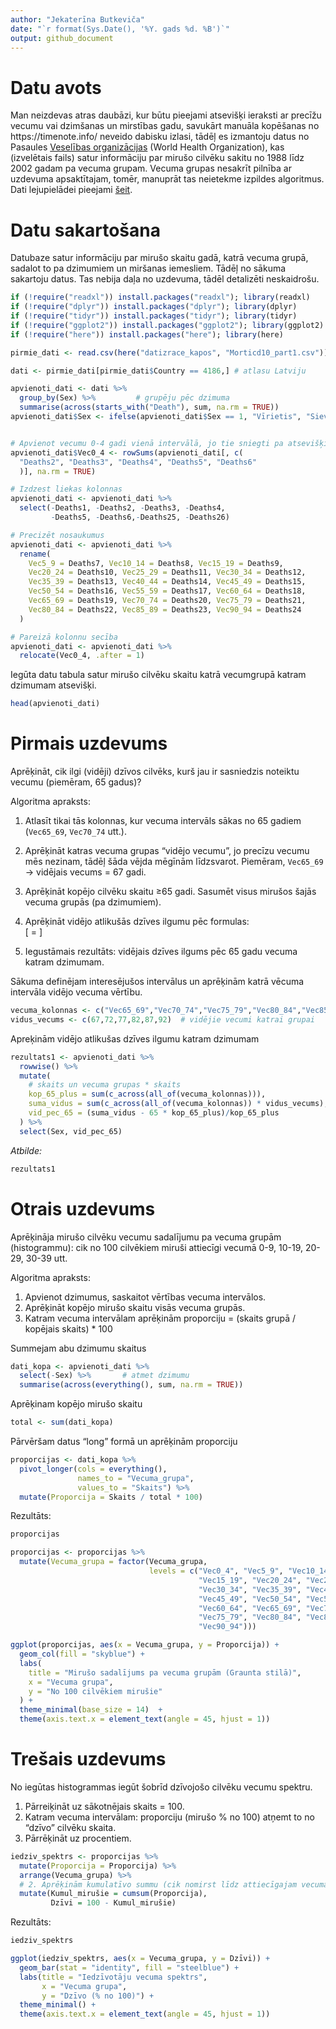 ```yaml
---
author: "Jekaterīna Butkeviča"
date: "`r format(Sys.Date(), '%Y. gads %d. %B')`"
output: github_document
---
```


# Datu avots 
Man neizdevas atras daubāzi, kur būtu pieejami atsevišķi ieraksti ar precīžu vecumu vai dzimšanas un mirstības gadu, savukārt manuāla kopēšanas no https://timenote.info/ neveido dabisku izlasi, tādēļ es izmantoju datus no Pasaules [Veselības organizācijas](https://www.who.int/) (World Health Organization), kas (izvelētais fails) satur informāciju par mirušo cilvēku sakitu no 1988 līdz 2002 gadam pa vecuma grupam. Vecuma grupas nesakrīt pilnība ar uzdevuma apsaktītajam, tomēr, manuprāt tas neietekme izpildes algoritmus. Dati lejupielādei pieejami [šeit](https://www.who.int/data/data-collection-tools/who-mortality-database).

# Datu sakartošana
Datubaze satur informāciju par mirušo skaitu gadā, katrā vecuma grupā, sadalot to pa dzimumiem un miršanas iemesliem. Tādēļ no sākuma sakartoju datus. Tas nebija daļa no uzdevuma, tādēl detalizēti neskaidrošu.

```r
if (!require("readxl")) install.packages("readxl"); library(readxl)
if (!require("dplyr")) install.packages("dplyr"); library(dplyr)
if (!require("tidyr")) install.packages("tidyr"); library(tidyr)
if (!require("ggplot2")) install.packages("ggplot2"); library(ggplot2)
if (!require("here")) install.packages("here"); library(here)
```


```r
pirmie_dati <- read.csv(here("datizrace_kapos", "Morticd10_part1.csv"))

dati <- pirmie_dati[pirmie_dati$Country == 4186,] # atlasu Latviju

apvienoti_dati <- dati %>%
  group_by(Sex) %>%         # grupēju pēc dzimuma
  summarise(across(starts_with("Death"), sum, na.rm = TRUE))
apvienoti_dati$Sex <- ifelse(apvienoti_dati$Sex == 1, "Vīrietis", "Sieviete")


# Apvienot vecumu 0-4 gadi vienā intervālā, jo tie sniegti pa atsevišķiem gadiem
apvienoti_dati$Vec0_4 <- rowSums(apvienoti_dati[, c(
  "Deaths2", "Deaths3", "Deaths4", "Deaths5", "Deaths6"
  )], na.rm = TRUE)

# Izdzest liekas kolonnas
apvienoti_dati <- apvienoti_dati %>%
  select(-Deaths1, -Deaths2, -Deaths3, -Deaths4,
         -Deaths5, -Deaths6,-Deaths25, -Deaths26)

# Precizēt nosaukumus
apvienoti_dati <- apvienoti_dati %>%
  rename(
    Vec5_9 = Deaths7, Vec10_14 = Deaths8, Vec15_19 = Deaths9,
    Vec20_24 = Deaths10, Vec25_29 = Deaths11, Vec30_34 = Deaths12,
    Vec35_39 = Deaths13, Vec40_44 = Deaths14, Vec45_49 = Deaths15,
    Vec50_54 = Deaths16, Vec55_59 = Deaths17, Vec60_64 = Deaths18,
    Vec65_69 = Deaths19, Vec70_74 = Deaths20, Vec75_79 = Deaths21,
    Vec80_84 = Deaths22, Vec85_89 = Deaths23, Vec90_94 = Deaths24
  )

# Pareizā kolonnu secība 
apvienoti_dati <- apvienoti_dati %>%
  relocate(Vec0_4, .after = 1)

```

Iegūta datu tabula satur mirušo cilvēku skaitu katrā vecumgrupā katram dzimumam atsevišķi.

```r
head(apvienoti_dati)
```




# Pirmais uzdevums
Aprēķināt, cik ilgi (vidēji) dzīvos cilvēks,
kurš jau ir sasniedzis noteiktu vecumu (piemēram, 65 gadus)? 


Algoritma apraksts:

1. Atlasīt tikai tās kolonnas, kur vecuma intervāls sākas no 65 gadiem (`Vec65_69`, `Vec70_74` utt.).

2. Aprēķināt katras vecuma grupas "vidējo vecumu", jo precīzu vecumu mēs nezinam, tādēļ šāda vējda mēgīnām līdzsvarot. Piemēram, `Vec65_69` → vidējais vecums = 67 gadi.

3. Aprēķināt kopējo cilvēku skaitu ≥65 gadi. Sasumēt visus mirušos šajās vecuma grupās (pa dzimumiem).

4. Aprēķināt vidējo atlikušās dzīves ilgumu pēc formulas:  
   \[
   \text{Videjais atlikusais dzives ilgums} = \frac{\sum (\text{miruso skaits} \times \text{videjais vecums grupa}) - 65 \times \text{kopejais skaits}}{\text{kopejais skaits}}
   \]

5. Iegustāmais rezultāts: vidējais dzīves ilgums pēc 65 gadu vecuma katram dzimumam.




Sākuma definējam interesējušos intervālus un aprēķinām katrā vēcuma intervāla vidējo vecuma vērtību.
```r
vecuma_kolonnas <- c("Vec65_69","Vec70_74","Vec75_79","Vec80_84","Vec85_89","Vec90_94")
vidus_vecums <- c(67,72,77,82,87,92)  # vidējie vecumi katrai grupai
```

Apreķinām vidējo atlikušas dzīves ilgumu katram dzimumam
```r
rezultats1 <- apvienoti_dati %>%
  rowwise() %>%
  mutate(
    # skaits un vecuma grupas * skaits
    kop_65_plus = sum(c_across(all_of(vecuma_kolonnas))),
    suma_vidus = sum(c_across(all_of(vecuma_kolonnas)) * vidus_vecums),
    vid_pec_65 = (suma_vidus - 65 * kop_65_plus)/kop_65_plus
  ) %>%
  select(Sex, vid_pec_65)
```

*Atbilde:* 
```r
rezultats1
```

# Otrais uzdevums
Aprēķināja mirušo cilvēku vecumu sadalījumu pa vecuma grupām (histogrammu): cik no 100 cilvēkiem miruši attiecīgi vecumā 0-9, 10-19, 20-29, 30-39 utt.

Algoritma apraksts:

1. Apvienot dzimumus, saskaitot vērtības vecuma intervālos.
2. Aprēķināt kopējo mirušo skaitu visās vecuma grupās.
3. Katram vecuma intervālam aprēķinām proporciju = (skaits grupā / kopējais skaits) * 100


Summejam abu dzimumu skaitus
```r
dati_kopa <- apvienoti_dati %>%
  select(-Sex) %>%       # atmet dzimumu
  summarise(across(everything(), sum, na.rm = TRUE))
```

Aprēķinam kopējo mirušo skaitu
```r
total <- sum(dati_kopa)
```

Pārvēršam datus "long" formā un aprēķinām proporciju
```r
proporcijas <- dati_kopa %>%
  pivot_longer(cols = everything(),
               names_to = "Vecuma_grupa",
               values_to = "Skaits") %>%
  mutate(Proporcija = Skaits / total * 100)
```


Rezultāts: 
```r
proporcijas
```

```r
proporcijas <- proporcijas %>%
  mutate(Vecuma_grupa = factor(Vecuma_grupa,
                               levels = c("Vec0_4", "Vec5_9", "Vec10_14",
                                          "Vec15_19", "Vec20_24", "Vec25_29",
                                          "Vec30_34", "Vec35_39", "Vec40_44",
                                          "Vec45_49", "Vec50_54", "Vec55_59",
                                          "Vec60_64", "Vec65_69", "Vec70_74",
                                          "Vec75_79", "Vec80_84", "Vec85_89",
                                          "Vec90_94")))

ggplot(proporcijas, aes(x = Vecuma_grupa, y = Proporcija)) +
  geom_col(fill = "skyblue") +
  labs(
    title = "Mirušo sadalījums pa vecuma grupām (Graunta stilā)",
    x = "Vecuma grupa",
    y = "No 100 cilvēkiem mirušie"
  ) +
  theme_minimal(base_size = 14)  +
  theme(axis.text.x = element_text(angle = 45, hjust = 1))
```



# Trešais uzdevums 

No iegūtas histogrammas iegūt šobrīd dzīvojošo cilvēku vecumu spektru. 

1. Pārreiķināt uz sākotnējais skaits = 100.
3. Katram vecuma intervālam: proporciju (mirušo % no 100) atņemt to no “dzīvo” cilvēku skaita.
4. Pārrēķināt uz procentiem.


```r
iedziv_spektrs <- proporcijas %>%
  mutate(Proporcija = Proporcija) %>%
  arrange(Vecuma_grupa) %>%
  # 2. Aprēķinām kumulatīvo summu (cik nomirst līdz attiecīgajam vecumam)
  mutate(Kumul_mirušie = cumsum(Proporcija),
         Dzīvi = 100 - Kumul_mirušie)
```

Rezultāts:

```r
iedziv_spektrs
```



```r
ggplot(iedziv_spektrs, aes(x = Vecuma_grupa, y = Dzīvi)) +
  geom_bar(stat = "identity", fill = "steelblue") +
  labs(title = "Iedzīvotāju vecuma spektrs",
       x = "Vecuma grupa",
       y = "Dzīvo (% no 100)") +
  theme_minimal() +
  theme(axis.text.x = element_text(angle = 45, hjust = 1))

```


















